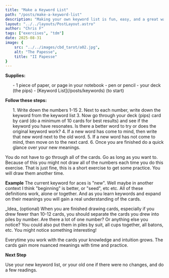 ```yaml
---
title: "Make a Keyword List"
path: "/posts/make-a-keyword-list"
description: "Making your own keyword list is fun, easy, and a great way to get more practice with the cards! You will learn new things about the cards each time you do this. "
layout: "../../layouts/PostLayout.astro"
author: "Chris F"
tags: ["exercises", "tdm"]
date: 2025-08-31
image: {
    src: "../../images/cbd_tarot/a02.jpg",
    alt: "The Papesse",
    title: "II Papesse"
}
---
```



**Supplies:**
<ul class="rt-margin">
- 1 piece of paper, or page in your notebook
- pen or pencil
- your deck (the pips)
- [Keyword List](/posts/keywords) (to start)
</ul>

**Follow these steps:**
<ol class="rt-margin">
1. Write down the numbers 1-15
2. Next to each number, write down the keyword from the keyword list
3. Now go through your deck (pips) card by card (do a minimum of 10 cards for best results) and see if the keyword you have resonates. Is there a better word to try or does the original keyword work?
4. If a new word has come to mind, then write that new word next to the old word.
5. If a new word has not come to mind, then move on to the next card.
6. Once you are finished do a quick glance over your new meanings.
</ol>

You do not have to go through all of the cards. Go as long as you want to. Because of this you might not draw all of the numbers each time you do this exercise. That is just fine, this is a short exercise to get some practice. You will draw them another time.

**Example**
The current keyword for aces is "new". Well maybe in another context I think "beginning" is better, or "seed", etc etc. All of these definitions work, alone or together. And as you learn keywords and expand on their meanings you will gain a real understanding of the cards.

<div class="idea">
_Idea_ (optional)
When you are finished drawing cards, especially if you drew fewer than 10-12 cards, you should separate the cards you drew into piles by number. Are there a lot of one number? Or anything else you notice?
You could also put them in piles by suit, all cups together, all batons, etc. You might notice something interesting! 
</div>

Everytime you work with the cards your knowledge and intuition grows. The cards gain more nuanced meanings with time and practice.

**Next Step**

Use your new keyword list, or your old one if there were no changes, and do a few readings.